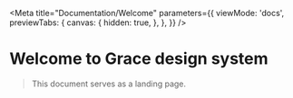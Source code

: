 
<Meta
  title="Documentation/Welcome"
  parameters={{
    viewMode: 'docs',
    previewTabs: {
      canvas: {
        hidden: true,
      },
    },
  }}
/>

# Welcome to Grace design system

> This document serves as a landing page.
